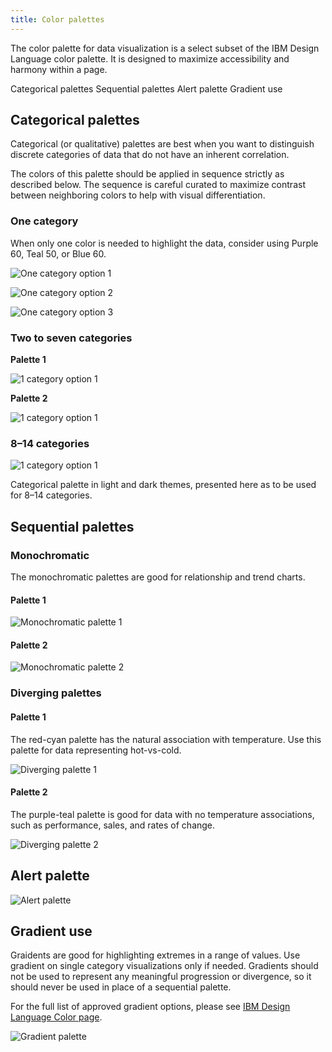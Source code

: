 ```yaml
---
title: Color palettes
---
```


<PageDescription>

The color palette for data visualization is a select subset of the IBM Design Language color palette. It is designed to maximize accessibility and harmony within a page.

</PageDescription>

<AnchorLinks>

<AnchorLink>Categorical palettes</AnchorLink>
<AnchorLink>Sequential palettes</AnchorLink>
<AnchorLink>Alert palette</AnchorLink>
<AnchorLink>Gradient use</AnchorLink>

</AnchorLinks>

## Categorical palettes

Categorical (or qualitative) palettes are best when you want to distinguish discrete categories of data that do not have an inherent correlation.

The colors of this palette should be applied in sequence strictly as described below. The sequence is careful curated to maximize contrast between neighboring colors to help with visual differentiation.

### One category

When only one color is needed to highlight the data, consider using Purple 60, Teal 50, or Blue 60.

<Row>
<Column colLg={4} colMd={2} colSm={2}>

![One category option 1](images/1cat-opt1.png)

</Column>
<Column colLg={4} colMd={2} colSm={2}>

![One category option 2](images/1cat-opt2.png)

</Column>
<Column colLg={4} colMd={2} colSm={2}>

![One category option 3](images/1cat-opt3.png)

</Column>
</Row>

### Two to seven categories

**Palette 1**

<Row>
<Column  colLg={12} colMd={6} colSm={4}>

![1 category option 1](images/2-7cat-opt1.png)

</Column>
</Row>

**Palette 2**

<Row>
<Column  colLg={12} colMd={6} colSm={4}>

![1 category option 1](images/2-7cat-opt2.png)

</Column>
</Row>

### 8–14 categories

<Row>
<Column  colLg={12} colMd={6} colSm={4}>

![1 category option 1](images/14cat.png)

<Caption>

Categorical palette in light and dark themes, presented here as to be used for 8–14 categories.

</Caption>

</Column>
</Row>

## Sequential palettes

### Monochromatic

The monochromatic palettes are good for relationship and trend charts.

#### Palette 1

<Row>
<Column  colLg={8} colMd={6} colSm={4}>

![Monochromatic palette 1](images/mono-opt1.png)

</Column>
</Row>

#### Palette 2

<Row>
<Column  colLg={8} colMd={6} colSm={4}>

![Monochromatic palette 2](images/mono-opt2.png)

</Column>
</Row>

### Diverging palettes

#### Palette 1

The red-cyan palette has the natural association with temperature. Use this palette for data representing hot-vs-cold.

<Row>
<Column colLg={8} colMd={6} colSm={4}>

![Diverging palette 1](images/divergent-1.png)

</Column>
</Row>

#### Palette 2

The purple-teal palette is good for data with no temperature associations, such as performance, sales, and rates of change.

<Row>
<Column colLg={8} colMd={6} colSm={4}>

![Diverging palette 2](images/divergent-2.png)

</Column>
</Row>

## Alert palette

<Row>
<Column colLg={8} colMd={6} colSm={4}>

![Alert palette](images/alert.png)

</Column>
</Row>

## Gradient use

Graidents are good for highlighting extremes in a range of values. Use gradient on single category visualizations only if needed. Gradients should not be used to represent any meaningful progression or divergence, so it should never be used in place of a sequential palette.

For the full list of approved gradient options, please see [IBM Design Language Color page](https://www.ibm.com/design/language/elements/color#gradients).

<Row>
<Column colLg={8} colMd={6} colSm={4}>

![Gradient palette](images/gradient.png)

</Column>
</Row>

